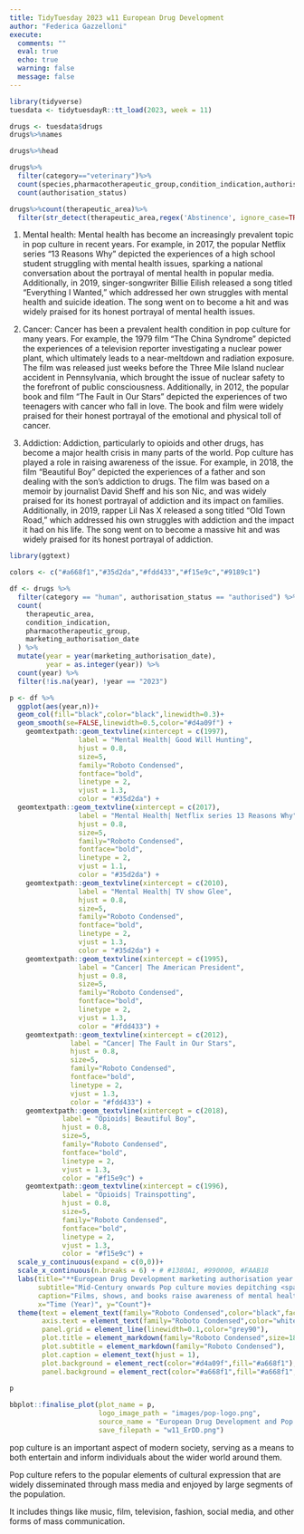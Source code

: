 ```yaml
---
title: TidyTuesday 2023 w11 European Drug Development
author: "Federica Gazzelloni"
execute:  
  comments: ""
  eval: true
  echo: true
  warning: false
  message: false
---
```


```r
library(tidyverse)
tuesdata <- tidytuesdayR::tt_load(2023, week = 11)
```


```r
drugs <- tuesdata$drugs
drugs%>%names
```


```r
drugs%>%head
```




```r
drugs%>%
  filter(category=="veterinary")%>%
  count(species,pharmacotherapeutic_group,condition_indication,authorisation_status)%>%
  count(authorisation_status)
```




```r
drugs%>%count(therapeutic_area)%>%
  filter(str_detect(therapeutic_area,regex('Abstinence', ignore_case=TRUE)))
```


1. Mental health: Mental health has become an increasingly prevalent topic in pop culture in recent years. For example, in 2017, the popular Netflix series "13 Reasons Why" depicted the experiences of a high school student struggling with mental health issues, sparking a national conversation about the portrayal of mental health in popular media. Additionally, in 2019, singer-songwriter Billie Eilish released a song titled "Everything I Wanted," which addressed her own struggles with mental health and suicide ideation. The song went on to become a hit and was widely praised for its honest portrayal of mental health issues.



2. Cancer: Cancer has been a prevalent health condition in pop culture for many years. For example, the 1979 film "The China Syndrome" depicted the experiences of a television reporter investigating a nuclear power plant, which ultimately leads to a near-meltdown and radiation exposure. The film was released just weeks before the Three Mile Island nuclear accident in Pennsylvania, which brought the issue of nuclear safety to the forefront of public consciousness. Additionally, in 2012, the popular book and film "The Fault in Our Stars" depicted the experiences of two teenagers with cancer who fall in love. The book and film were widely praised for their honest portrayal of the emotional and physical toll of cancer.



3. Addiction: Addiction, particularly to opioids and other drugs, has become a major health crisis in many parts of the world. Pop culture has played a role in raising awareness of the issue. For example, in 2018, the film "Beautiful Boy" depicted the experiences of a father and son dealing with the son's addiction to drugs. The film was based on a memoir by journalist David Sheff and his son Nic, and was widely praised for its honest portrayal of addiction and its impact on families. Additionally, in 2019, rapper Lil Nas X released a song titled "Old Town Road," which addressed his own struggles with addiction and the impact it had on his life. The song went on to become a massive hit and was widely praised for its honest portrayal of addiction.



```r
library(ggtext)
```


```r
colors <- c("#a668f1","#35d2da","#fdd433","#f15e9c","#9189c1")
```

```r
df <- drugs %>%
  filter(category == "human", authorisation_status == "authorised") %>%
  count(
    therapeutic_area,
    condition_indication,
    pharmacotherapeutic_group,
    marketing_authorisation_date
  ) %>%
  mutate(year = year(marketing_authorisation_date),
         year = as.integer(year)) %>%
  count(year) %>%
  filter(!is.na(year), !year == "2023")
```


```r
p <- df %>%
  ggplot(aes(year,n))+
  geom_col(fill="black",color="black",linewidth=0.3)+
  geom_smooth(se=FALSE,linewidth=0.5,color="#d4a09f") +
    geomtextpath::geom_textvline(xintercept = c(1997), 
                 label = "Mental Health| Good Will Hunting", 
                 hjust = 0.8,
                 size=5,
                 family="Roboto Condensed",
                 fontface="bold",
                 linetype = 2, 
                 vjust = 1.3, 
                 color = "#35d2da") +
  geomtextpath::geom_textvline(xintercept = c(2017), 
                 label = "Mental Health| Netflix series 13 Reasons Why", 
                 hjust = 0.8,
                 size=5,
                 family="Roboto Condensed",
                 fontface="bold",
                 linetype = 2, 
                 vjust = 1.1, 
                 color = "#35d2da") +
    geomtextpath::geom_textvline(xintercept = c(2010), 
                 label = "Mental Health| TV show Glee", 
                 hjust = 0.8,
                 size=5,
                 family="Roboto Condensed",
                 fontface="bold",
                 linetype = 2, 
                 vjust = 1.3, 
                 color = "#35d2da") +
    geomtextpath::geom_textvline(xintercept = c(1995), 
                 label = "Cancer| The American President", 
                 hjust = 0.8,
                 size=5,
                 family="Roboto Condensed",
                 fontface="bold",
                 linetype = 2, 
                 vjust = 1.3, 
                 color = "#fdd433") +
    geomtextpath::geom_textvline(xintercept = c(2012), 
               label = "Cancer| The Fault in Our Stars", 
               hjust = 0.8,
               size=5,
               family="Roboto Condensed",
               fontface="bold",
               linetype = 2, 
               vjust = 1.3, 
               color = "#fdd433") +
    geomtextpath::geom_textvline(xintercept = c(2018), 
             label = "Opioids| Beautiful Boy", 
             hjust = 0.8,
             size=5,
             family="Roboto Condensed",
             fontface="bold",
             linetype = 2, 
             vjust = 1.3, 
             color = "#f15e9c") +
    geomtextpath::geom_textvline(xintercept = c(1996), 
             label = "Opioids| Trainspotting", 
             hjust = 0.8,
             size=5,
             family="Roboto Condensed",
             fontface="bold",
             linetype = 2, 
             vjust = 1.3, 
             color = "#f15e9c") +
  scale_y_continuous(expand = c(0,0))+
  scale_x_continuous(n.breaks = 6) + # #1380A1, #990000, #FAAB18
  labs(title="**European Drug Development marketing authorisation year trend**",
       subtitle="Mid-Century onwards Pop culture movies depitching <span style='color:#35d2da;'>Mental health</span>,<span style='color:#fdd433;'>Cancer</span>, and <span style='color:#f15e9c;'>Opioids addiction</span>",
       caption="Films, shows, and books raise awareness of mental health, cancer, and addiction issues in pop culture.\nDataSource: #TidyTuesday 2023 week11 European Drug Development\nDataViz: Federica Gazzelloni #30DayChartChallenge 2023 Day13 - Pop Culture",
       x="Time (Year)", y="Count")+
  theme(text = element_text(family="Roboto Condensed",color="black",face="bold"),
        axis.text = element_text(family="Roboto Condensed",color="white"),
        panel.grid = element_line(linewidth=0.1,color="grey90"),
        plot.title = element_markdown(family="Roboto Condensed",size=18),
        plot.subtitle = element_markdown(family="Roboto Condensed"),
        plot.caption = element_text(hjust = 1),
        plot.background = element_rect(color="#d4a09f",fill="#a668f1"),
        panel.background = element_rect(color="#a668f1",fill="#a668f1",linewidth=0.5))
  
p
```



```r
bbplot::finalise_plot(plot_name = p,
                      logo_image_path = "images/pop-logo.png",
                      source_name = "European Drug Development and Pop Culture",
                      save_filepath = "w11_ErDD.png")
```


pop culture is an important aspect of modern society, serving as a means to both entertain and inform individuals about the wider world around them.

Pop culture refers to the popular elements of cultural expression that are widely disseminated through mass media and enjoyed by large segments of the population. 

It includes things like music, film, television, fashion, social media, and other forms of mass communication.





